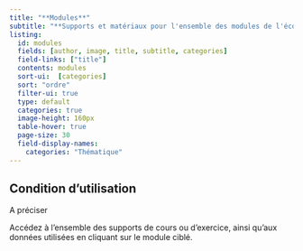 ```yaml
---
title: "**Modules**"
subtitle: "**Supports et matériaux pour l'ensemble des modules de l'école d'été**"
listing:
  id: modules
  fields: [author, image, title, subtitle, categories]
  field-links: ["title"]
  contents: modules
  sort-ui:  [categories]
  sort: "ordre"
  filter-ui: true
  type: default
  categories: true
  image-height: 160px
  table-hover: true
  page-size: 30
  field-display-names:
    categories: "Thématique"
---
```


::: callout-important
## Condition d'utilisation

A préciser
:::

Accédez à l'ensemble des supports de cours ou d'exercice, ainsi qu'aux données utilisées en cliquant sur le module ciblé.

::: {#modules}
:::
